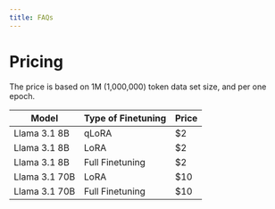 ```yaml
---
title: FAQs
---
```


# Pricing

The price is based on 1M (1,000,000) token data set size, and per one epoch.

| Model          | Type of Finetuning  | Price |
|----------------|---------------------|-------|
| Llama 3.1 8B   | qLoRA               | $2    |
| Llama 3.1 8B   | LoRA                | $2    |
| Llama 3.1 8B   | Full Finetuning     | $2    |
| Llama 3.1 70B  | LoRA                | $10   |
| Llama 3.1 70B  | Full Finetuning     | $10   |
